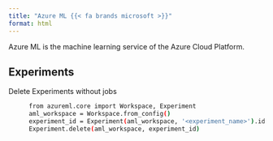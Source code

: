 ```yaml
---
title: "Azure ML {{< fa brands microsoft >}}"
format: html
---
```


Azure ML is the machine learning service of the Azure Cloud Platform.

## Experiments

Delete Experiments without jobs
: ```bash
from azureml.core import Workspace, Experiment
aml_workspace = Workspace.from_config()
experiment_id = Experiment(aml_workspace, '<experiment_name>').id
Experiment.delete(aml_workspace, experiment_id)
```
